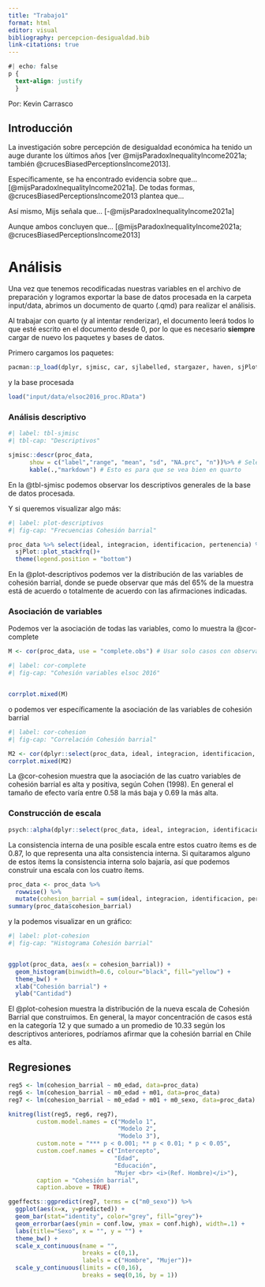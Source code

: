 ```yaml
---
title: "Trabajo1"
format: html
editor: visual
bibliography: percepcion-desigualdad.bib
link-citations: true
---
```


```css
#| echo: false 
p {
  text-align: justify 
  } 
```

Por: Kevin Carrasco

## Introducción

La investigación sobre percepción de desigualdad económica ha tenido un auge durante los últimos años [ver @mijsParadoxInequalityIncome2021a; también @crucesBiasedPerceptionsIncome2013].

Específicamente, se ha encontrado evidencia sobre que... [@mijsParadoxInequalityIncome2021a]. De todas formas, @crucesBiasedPerceptionsIncome2013 plantea que...

Así mismo, Mijs señala que... [-@mijsParadoxInequalityIncome2021a]

Aunque ambos concluyen que... [@mijsParadoxInequalityIncome2021a; @crucesBiasedPerceptionsIncome2013]

# Análisis

Una vez que tenemos recodificadas nuestras variables en el archivo de preparación y logramos exportar la base de datos procesada en la carpeta input/data, abrimos un documento de quarto (.qmd) para realizar el análisis.

Al trabajar con quarto (y al intentar renderizar), el documento leerá todos lo que esté escrito en el documento desde 0, por lo que es necesario **siempre** cargar de nuevo los paquetes y bases de datos.

Primero cargamos los paquetes:

```r
pacman::p_load(dplyr, sjmisc, car, sjlabelled, stargazer, haven, sjPlot, ggplot2, psych, kableExtra, corrplot, texreg)
```

y la base procesada

```r
load("input/data/elsoc2016_proc.RData")
```

### Análisis descriptivo

```r
#| label: tbl-sjmisc
#| tbl-cap: "Descriptivos"

sjmisc::descr(proc_data,
      show = c("label","range", "mean", "sd", "NA.prc", "n"))%>% # Selecciona estadísticos
      kable(.,"markdown") # Esto es para que se vea bien en quarto
```

En la @tbl-sjmisc podemos observar los descriptivos generales de la base de datos procesada.

Y si queremos visualizar algo más:

```r
#| label: plot-descriptivos
#| fig-cap: "Frecuencias Cohesión barrial"

proc_data %>% select(ideal, integracion, identificacion, pertenencia) %>% 
  sjPlot::plot_stackfrq()+
  theme(legend.position = "bottom")

```

En la @plot-descriptivos podemos ver la distribución de las variables de cohesión barrial, donde se puede observar que más del 65% de la muestra está de acuerdo o totalmente de acuerdo con las afirmaciones indicadas.

### Asociación de variables

Podemos ver la asociación de todas las variables, como lo muestra la @cor-complete

```r
M <- cor(proc_data, use = "complete.obs") # Usar solo casos con observaciones completas
```

```r
#| label: cor-complete
#| fig-cap: "Cohesión variables elsoc 2016"


corrplot.mixed(M)
```

o podemos ver específicamente la asociación de las variables de cohesión barrial

```r
#| label: cor-cohesion
#| fig-cap: "Correlación Cohesión barrial"

M2 <- cor(dplyr::select(proc_data, ideal, integracion, identificacion, pertenencia), use = "complete.obs")
corrplot.mixed(M2)
```

La @cor-cohesion muestra que la asociación de las cuatro variables de cohesión barrial es alta y positiva, según Cohen (1998). En general el tamaño de efecto varía entre 0.58 la más baja y 0.69 la más alta.

### Construcción de escala

```r
psych::alpha(dplyr::select(proc_data, ideal, integracion, identificacion, pertenencia))
```

La consistencia interna de una posible escala entre estos cuatro ítems es de 0.87, lo que representa una alta consistencia interna. Si quitaramos alguno de estos ítems la consistencia interna solo bajaría, así que podemos construir una escala con los cuatro ítems.

```r
proc_data <- proc_data %>% 
  rowwise() %>% 
  mutate(cohesion_barrial = sum(ideal, integracion, identificacion, pertenencia))
summary(proc_data$cohesion_barrial)
```

y la podemos visualizar en un gráfico:

```r
#| label: plot-cohesion
#| fig-cap: "Histograma Cohesión barrial"


ggplot(proc_data, aes(x = cohesion_barrial)) +
  geom_histogram(binwidth=0.6, colour="black", fill="yellow") +
  theme_bw() +
  xlab("Cohesión barrial") +
  ylab("Cantidad")
```

El @plot-cohesion muestra la distribución de la nueva escala de Cohesión Barrial que construimos. En general, la mayor concentración de casos está en la categoría 12 y que sumado a un promedio de 10.33 según los descriptivos anteriores, podríamos afirmar que la cohesión barrial en Chile es alta.

## Regresiones

```r
reg5 <- lm(cohesion_barrial ~ m0_edad, data=proc_data)
reg6 <- lm(cohesion_barrial ~ m0_edad + m01, data=proc_data)
reg7 <- lm(cohesion_barrial ~ m0_edad + m01 + m0_sexo, data=proc_data)

knitreg(list(reg5, reg6, reg7), 
        custom.model.names = c("Modelo 1",
                               "Modelo 2",
                               "Modelo 3"),
        custom.note = "*** p < 0.001; ** p < 0.01; * p < 0.05",
        custom.coef.names = c("Intercepto", 
                              "Edad",
                              "Educación", 
                              "Mujer <br> <i>(Ref. Hombre)</i>"),
        caption = "Cohesión barrial",
        caption.above = TRUE)
```

```r
ggeffects::ggpredict(reg7, terms = c("m0_sexo")) %>%
  ggplot(aes(x=x, y=predicted)) +
  geom_bar(stat="identity", color="grey", fill="grey")+
  geom_errorbar(aes(ymin = conf.low, ymax = conf.high), width=.1) +
  labs(title="Sexo", x = "", y = "") +
  theme_bw() +
  scale_x_continuous(name = "",
                     breaks = c(0,1),
                     labels = c("Hombre", "Mujer"))+
  scale_y_continuous(limits = c(0,16), 
                     breaks = seq(0,16, by = 1))
```

